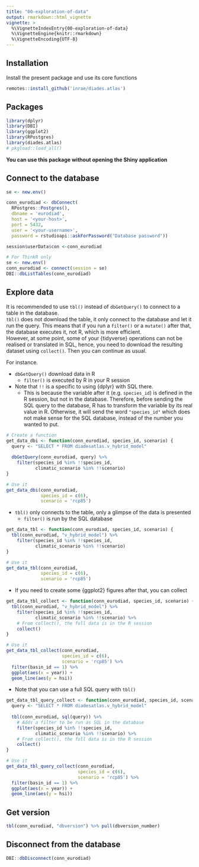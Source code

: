 ```yaml
---
title: "00-exploration-of-data"
output: rmarkdown::html_vignette
vignette: >
  %\VignetteIndexEntry{00-exploration-of-data}
  %\VignetteEngine{knitr::rmarkdown}
  %\VignetteEncoding{UTF-8}
---
```


## Installation

Install the present package and use its core functions

```r
remotes::install_github('inrae/diades.atlas')
```

## Packages
```r
library(dplyr)
library(DBI)
library(ggplot2)
library(RPostgres)
library(diades.atlas)
# pkgload::load_all()
```

**You can use this package without opening the Shiny application**

## Connect to the database

```r
se <- new.env()

conn_eurodiad <- dbConnect(
  RPostgres::Postgres(), 
  dbname = 'eurodiad',
  host = '<your-host>',
  port = 5432,
  user = '<your-username>',
  password = rstudioapi::askForPassword("Database password"))

session$userData$con <-conn_eurodiad
```

```r
# For ThinkR only
se <- new.env()
conn_eurodiad <- connect(session = se)
DBI::dbListTables(conn_eurodiad)
```

## Explore data

It is recommended to use `tbl()` instead of `dbGetQuery()` to connect to a table in the database.  
`tbl()` does not download the table, it only connect to the database and let it run the query. This means that if you run a `filter()` or a `mutate()` after that, the database executes it, not R, which is more efficient.  
However, at some point, some of your {tidyverse} operations can not be realised or translated in SQL, hence, you need to download the resulting dataset using `collect()`. Then you can continue as usual.

For instance. 

- `dbGetQuery()` download data in R
  - `filter()` is executed by R in your R session
- Note that `!!` is a specific to using {dplyr} with SQL there.
  + This is because the variable after it (e.g. `species_id`) is defined in the R session, but not in the database. Therefore, before sending the SQL query to the database, R has to transform the variable by its real value in R. Otherwise, it will send the word `"species_id"` which does not make sense for the SQL database, instead of the number you wanted to put.


```r
# Create a function
get_data_dbi <- function(conn_eurodiad, species_id, scenario) {
  query <- "SELECT * FROM diadesatlas.v_hybrid_model"
  
  dbGetQuery(conn_eurodiad, query) %>%
    filter(species_id %in% !!species_id,
           climatic_scenario %in% !!scenario) 
}

# Use it
get_data_dbi(conn_eurodiad,
             species_id = c(6),
             scenario = 'rcp85')
```

- `tbl()` only connects to the table, only a glimpse of the data is presented
  - `filter()` is run by the SQL database

```r
get_data_tbl <- function(conn_eurodiad, species_id, scenario) {
  tbl(conn_eurodiad, "v_hybrid_model") %>% 
    filter(species_id %in% !!species_id,
           climatic_scenario %in% !!scenario) 
}

# Use it
get_data_tbl(conn_eurodiad,
             species_id = c(6),
             scenario = 'rcp85')
```

- If you need to create some {ggplot2} figures after that, you can collect

```r
get_data_tbl_collect <- function(conn_eurodiad, species_id, scenario) {
  tbl(conn_eurodiad, "v_hybrid_model") %>% 
    filter(species_id %in% !!species_id,
           climatic_scenario %in% !!scenario) %>% 
    # From collect(), the full data is in the R session
    collect()
}

# Use it
get_data_tbl_collect(conn_eurodiad,
                     species_id = c(6),
                     scenario = 'rcp85') %>% 
  filter(basin_id == 1) %>% 
  ggplot(aes(x = year)) +
  geom_line(aes(y = hsi))
```

- Note that you can use a full SQL query with `tbl()`

```r
get_data_tbl_query_collect <- function(conn_eurodiad, species_id, scenario) {
  query <- "SELECT * FROM diadesatlas.v_hybrid_model"
  
  tbl(conn_eurodiad, sql(query)) %>% 
    # Adds a filter to be run as SQL in the database
    filter(species_id %in% !!species_id,
           climatic_scenario %in% !!scenario) %>% 
    # From collect(), the full data is in the R session
    collect()
}

# Use it
get_data_tbl_query_collect(conn_eurodiad,
                           species_id = c(6),
                           scenario = 'rcp85') %>% 
  filter(basin_id == 1) %>% 
  ggplot(aes(x = year)) +
  geom_line(aes(y = hsi))
```

## Get version

```r
tbl(conn_eurodiad, "dbversion") %>% pull(dbversion_number)
```


## Disconnect from the database

```r
DBI::dbDisconnect(conn_eurodiad)
```


